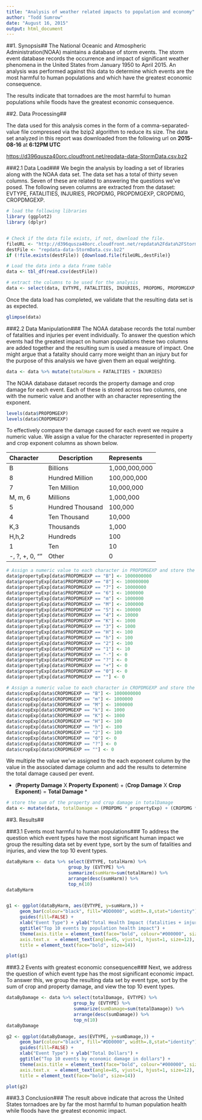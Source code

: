 ```yaml
---
title: "Analysis of weather related impacts to population and economy"
author: "Todd Sumrow"
date: "August 16, 2015"
output: html_document
---
```


##1. Synopsis##
The National Oceanic and Atmospheric Administration(NOAA) maintains a database of storm events. The storm event database records the occurrence and impact of significant weather phenomena in the United States from January 1950 to April 2015. An analysis was performed against this data to determine which events are the most harmful to human populations and which have the greatest economic consequence.

The results indicate that tornadoes are the most harmful to human populations while floods have the greatest economic consequence. 

##2. Data Processing##

The data used for this analysis comes in the form of a comma-separated-value file compressed via the bzip2 algorithm to reduce its size. The data set analyzed in this report was downloaded from the following url on **2015-08-16** at **6:12PM UTC**

[https://d396qusza40orc.cloudfront.net/repdata-data-StormData.csv.bz2](https://d396qusza40orc.cloudfront.net/repdata%2Fdata%2FStormData.csv.bz2)

###2.1 Data Load###
We begin the analysis by loading a set of libraries along with the NOAA data set. The data set has a total of thirty seven columns. Seven of these are related to answering the questions we've posed. The following seven columns are extracted from the dataset: EVTYPE, FATALITIES, INJURIES, PROPDMG, PROPDMGEXP, CROPDMG, CROPDMGEXP.

```r
# load the following libraries
library (ggplot2)
library (dplyr)


# Check if the data file exists, if not, download the file.
fileURL <- "http://d396qusza40orc.cloudfront.net/repdata%2Fdata%2FStormData.csv.bz2"
destFile <- "repdata-data-StormData.csv.bz2" 
if (!file.exists(destFile)) {download.file(fileURL,destFile)}

# Load the data into a data frame table
data <- tbl_df(read.csv(destFile))

# extract the columns to be used for the analysis
data <- select(data, EVTYPE, FATALITIES, INJURIES, PROPDMG, PROPDMGEXP, CROPDMG, CROPDMGEXP)
```

Once the data load has completed, we validate that the resulting data set is as expected.
```r
glimpse(data)
```

###2.2 Data Manipulation###
The NOAA database records the total number of fatalities and injuries per event individually. To answer the question which events had the greatest impact on human populations these two columns are added together and the resulting sum is used a measure of impact. One might argue that a fatality should carry more weight than an injury but for the purpose of this analysis we have given them an equal weighting.

```r
data <- data %>% mutate(totalHarm = FATALITIES + INJURIES)
```


The NOAA database dataset records the property damage and crop damage for each event. Each of these is stored across two columns, one with the numeric value and another with an character representing the exponent. 
```r
levels(data$PROPDMGEXP)
levels(data$CROPDMGEXP)
```

To effectively compare the damage caused for each event we require a numeric value. We assign a value for the character represented in property and crop exponent columns as shown below. 

Character                     Description         Represents
-------------------------     -----------         --------------
B                             Billions            1,000,000,000
8                             Hundred Million     100,000,000
7                             Ten Million         10,000,000
M, m, 6                       Millions            1,000,000
5                             Hundred Thousand    100,000
4                             Ten Thousand        10,000
K,3                           Thousands           1,000
H,h,2                         Hundreds            100
1                             Ten                 10
-, ?, +, 0, ""                Other               0

```r
# Assign a numeric value to each character in PROPDMGEXP and store the result in propertyExp
data$propertyExp[data$PROPDMGEXP == "B"] <- 1000000000
data$propertyExp[data$PROPDMGEXP == "8"] <- 100000000
data$propertyExp[data$PROPDMGEXP == "7"] <- 10000000
data$propertyExp[data$PROPDMGEXP == "6"] <- 1000000
data$propertyExp[data$PROPDMGEXP == "m"] <- 1000000
data$propertyExp[data$PROPDMGEXP == "M"] <- 1000000
data$propertyExp[data$PROPDMGEXP == "5"] <- 100000
data$propertyExp[data$PROPDMGEXP == "4"] <- 10000
data$propertyExp[data$PROPDMGEXP == "K"] <- 1000
data$propertyExp[data$PROPDMGEXP == "3"] <- 1000
data$propertyExp[data$PROPDMGEXP == "H"] <- 100
data$propertyExp[data$PROPDMGEXP == "h"] <- 100
data$propertyExp[data$PROPDMGEXP == "2"] <- 100
data$propertyExp[data$PROPDMGEXP == "1"] <- 10
data$propertyExp[data$PROPDMGEXP == "-"] <- 0
data$propertyExp[data$PROPDMGEXP == "?"] <- 0
data$propertyExp[data$PROPDMGEXP == "+"] <- 0
data$propertyExp[data$PROPDMGEXP == "0"] <- 0
data$propertyExp[data$PROPDMGEXP == ""] <- 0

# Assign a numeric value to each character in CROPDMGEXP and store the result in cropExp
data$cropExp[data$CROPDMGEXP == "B"] <- 1000000000
data$cropExp[data$CROPDMGEXP == "m"] <- 1000000
data$cropExp[data$CROPDMGEXP == "M"] <- 1000000
data$cropExp[data$CROPDMGEXP == "k"] <- 1000
data$cropExp[data$CROPDMGEXP == "K"] <- 1000
data$cropExp[data$CROPDMGEXP == "H"] <- 100
data$cropExp[data$CROPDMGEXP == "h"] <- 100
data$cropExp[data$CROPDMGEXP == "2"] <- 100
data$cropExp[data$CROPDMGEXP == "0"] <- 0
data$cropExp[data$CROPDMGEXP == "?"] <- 0
data$cropExp[data$CROPDMGEXP == ""] <- 0
```

We multiple the value we've assigned to the each exponent column by the value in the associated damage column and add the results to determine the total damage caused per event.

* (**Property Damage** X **Property Exponent**) + (**Crop Damage** X **Crop Exponent**) = **Total Damage** *

```r
# store the sum of the property and crop damage in totalDamage          
data <- mutate(data, totalDamage = (PROPDMG * propertyExp) + (CROPDMG * cropExp))

```


##3. Results##

###3.1 Events most harmful to human populations###
To address the question which event types have the most significant human impact we group the resulting data set by event type, sort by the sum of fatalities and injuries, and view the top 10 event types.
```r

dataByHarm <- data %>% select(EVTYPE, totalHarm) %>%
                       group_by (EVTYPE) %>%
                       summarize(sumHarm=sum(totalHarm)) %>%
                       arrange(desc(sumHarm)) %>%
                       top_n(10)
dataByHarm


g1 <- ggplot(dataByHarm, aes(EVTYPE, y=sumHarm,)) + 
     geom_bar(colour="black", fill="#DD0000", width=.8,stat="identity") +
     guides(fill=FALSE) + 
     xlab("Event Type") + ylab("Total Health Impact (fatalities + injuries)") + 
     ggtitle("Top 10 events by population health impact") +
     theme(axis.title = element_text(face="bold", colour="#000000", size=12),
     axis.text.x  = element_text(angle=45, vjust=1, hjust=1, size=12),
     title = element_text(face="bold", size=14))

plot(g1)
```

###3.2 Events with greatest economic consequence###
Next, we address the question of which event type has the most significant economic impact.  To answer this, we group the resulting data set by event type, sort by the sum of crop and property damage, and view the top 10 event types.
```r
dataByDamage <- data %>% select(totalDamage, EVTYPE) %>%
                         group_by (EVTYPE) %>%
                         summarize(sumDamage=sum(totalDamage)) %>%
                         arrange(desc(sumDamage)) %>%
                         top_n(10)
dataByDamage

g2 <- ggplot(dataByDamage, aes(EVTYPE, y=sumDamage,)) + 
     geom_bar(colour="black", fill="#DD0000", width=.8,stat="identity") +
     guides(fill=FALSE) + 
     xlab("Event Type") + ylab("Total Dollars") + 
     ggtitle("Top 10 events by economic damage in dollars") +
     theme(axis.title = element_text(face="bold", colour="#000000", size=12),
     axis.text.x  = element_text(angle=45, vjust=1, hjust=1, size=12),
     title = element_text(face="bold", size=14))

plot(g2)
```

###3.3 Conclusion###
The result above indicate that across the United States tornadoes are by far the most harmful to human population health while floods have the greatest economic impact.